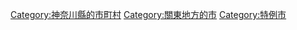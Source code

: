 {{Commons cat|Hiratsuka, Kanagawa}}
{{Catmore}}

{{DEFAULTSORT:Hiratsuka-shi}}
[[Category:神奈川縣的市町村|Category:神奈川縣的市町村]]
[[Category:關東地方的市|Category:關東地方的市]]
[[Category:特例市|Category:特例市]]
